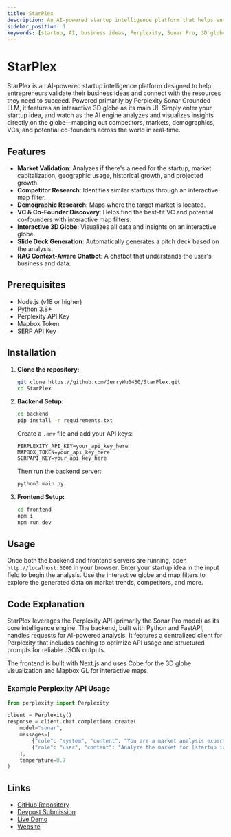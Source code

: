 ```yaml
---
title: StarPlex
description: An AI-powered startup intelligence platform that helps entrepreneurs validate their business ideas and find the right resources to succeed.
sidebar_position: 1
keywords: [startup, AI, business ideas, Perplexity, Sonar Pro, 3D globe, market validation, competitor research]
---
```


# StarPlex

StarPlex is an AI-powered startup intelligence platform designed to help entrepreneurs validate their business ideas and connect with the resources they need to succeed. Powered primarily by Perplexity Sonar Grounded LLM, it features an interactive 3D globe as its main UI. Simply enter your startup idea, and watch as the AI engine analyzes and visualizes insights directly on the globe—mapping out competitors, markets, demographics, VCs, and potential co-founders across the world in real-time.

## Features

- **Market Validation**: Analyzes if there's a need for the startup, market capitalization, geographic usage, historical growth, and projected growth.
- **Competitor Research**: Identifies similar startups through an interactive map filter.
- **Demographic Research**: Maps where the target market is located.
- **VC & Co-Founder Discovery**: Helps find the best-fit VC and potential co-founders with interactive map filters.
- **Interactive 3D Globe**: Visualizes all data and insights on an interactive globe.
- **Slide Deck Generation**: Automatically generates a pitch deck based on the analysis.
- **RAG Context-Aware Chatbot**: A chatbot that understands the user's business and data.

## Prerequisites

- Node.js (v18 or higher)
- Python 3.8+
- Perplexity API Key
- Mapbox Token
- SERP API Key

## Installation

1.  **Clone the repository:**
    ```bash
    git clone https://github.com/JerryWu0430/StarPlex.git
    cd StarPlex
    ```

2.  **Backend Setup:**
    ```bash
    cd backend
    pip install -r requirements.txt
    ```
    Create a `.env` file and add your API keys:
    ```
    PERPLEXITY_API_KEY=your_api_key_here
    MAPBOX_TOKEN=your_api_key_here
    SERPAPI_KEY=your_api_key_here
    ```
    Then run the backend server:
    ```bash
    python3 main.py
    ```

3.  **Frontend Setup:**
    ```bash
    cd frontend
    npm i
    npm run dev
    ```

## Usage

Once both the backend and frontend servers are running, open `http://localhost:3000` in your browser. Enter your startup idea in the input field to begin the analysis. Use the interactive globe and map filters to explore the generated data on market trends, competitors, and more.

## Code Explanation

StarPlex leverages the Perplexity API (primarily the Sonar Pro model) as its core intelligence engine. The backend, built with Python and FastAPI, handles requests for AI-powered analysis. It features a centralized client for Perplexity that includes caching to optimize API usage and structured prompts for reliable JSON outputs.

The frontend is built with Next.js and uses Cobe for the 3D globe visualization and Mapbox GL for interactive maps.

### Example Perplexity API Usage

```python
from perplexity import Perplexity

client = Perplexity()
response = client.chat.completions.create(
    model="sonar",
    messages=[
        {"role": "system", "content": "You are a market analysis expert..."},
        {"role": "user", "content": "Analyze the market for [startup idea]"}
    ],
    temperature=0.7
)
```

## Links

- [GitHub Repository](https://github.com/JerryWu0430/StarPlex)
- [Devpost Submission](https://devpost.com/software/starplex)
- [Live Demo](https://www.youtube.com/watch?v=iusCyDNzY60)
- [Website](https://starplex.app)
